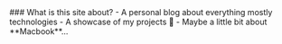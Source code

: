 
<section style={{
    padding: '0.8em',
    display: 'flex',
    justifyContent: 'center',
    alignItems: 'center',
    border: '2px solid black',
    borderRadius: '1em',
    marginBottom: '1em',
    boxShadow: '0 2px 1px 1px #bfbeba'
}}>
### What is this site about?
- A personal blog about everything mostly technologies
- A showcase of my projects 🤑
- Maybe a little bit about **Macbook**...
</section>

<section>
    <HomePageCard
        title="The creation of this blog"
        url="/posts/personal-page-creation"
        description="The story of how this blog came to life and how I created it ✨"
        time="04/10/2022"
        imgUrl="https://drive.google.com/uc?export=view&id=1riNmAUUVkTO6HXc_lim0smErtnKsCYNu"
        imgAlt="blog website code image"
    />
</section>